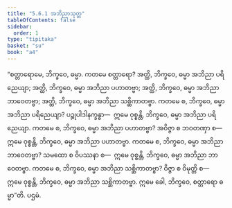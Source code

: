 ```yaml
---
title: "5.6.1 အဘိညာသုတ္တ"
tableOfContents: false
sidebar:
  order: 1
type: "tipitaka"
basket: "su"
book: "a4"
---
```



<DynamicBreadcrumb />

<Division number="254" book="a4">

<Paragraph number="1522" book="a4">
“စတ္တာရောမေ, ဘိက္ခဝေ, ဓမ္မာ. ကတမေ စတ္တာရော? အတ္ထိ, ဘိက္ခဝေ, ဓမ္မာ အဘိညာ ပရိညေယျာ; အတ္ထိ, ဘိက္ခဝေ, ဓမ္မာ အဘိညာ ပဟာတဗ္ဗာ; အတ္ထိ, ဘိက္ခဝေ, ဓမ္မာ အဘိညာ ဘာဝေတဗ္ဗာ; အတ္ထိ, ဘိက္ခဝေ, ဓမ္မာ အဘိညာ သစ္ဆိကာတဗ္ဗာ.
</Paragraph>

<Paragraph number="1523" book="a4">
ကတမေ စ, ဘိက္ခဝေ, ဓမ္မာ အဘိညာ ပရိညေယျာ? ပဉ္စုပါဒါနက္ခန္ဓာ—  ဣမေ ဝုစ္စန္တိ, ဘိက္ခဝေ, ဓမ္မာ အဘိညာ ပရိညေယျာ.
</Paragraph>

<Paragraph number="1524" book="a4">
ကတမေ စ, ဘိက္ခဝေ, ဓမ္မာ အဘိညာ ပဟာတဗ္ဗာ? အဝိဇ္ဇာ စ ဘဝတဏှာ စ—  ဣမေ ဝုစ္စန္တိ, ဘိက္ခဝေ, ဓမ္မာ အဘိညာ ပဟာတဗ္ဗာ.
</Paragraph>

<Paragraph number="1525" book="a4">
ကတမေ စ, ဘိက္ခဝေ, ဓမ္မာ အဘိညာ ဘာဝေတဗ္ဗာ? သမထော စ ဝိပဿနာ စ—  ဣမေ ဝုစ္စန္တိ, ဘိက္ခဝေ, ဓမ္မာ အဘိညာ ဘာဝေတဗ္ဗာ.
</Paragraph>

<Paragraph number="1526" book="a4">
ကတမေ စ, ဘိက္ခဝေ, ဓမ္မာ အဘိညာ သစ္ဆိကာတဗ္ဗာ? ဝိဇ္ဇာ စ ဝိမုတ္တိ စ—  ဣမေ ဝုစ္စန္တိ, ဘိက္ခဝေ, ဓမ္မာ အဘိညာ သစ္ဆိကာတဗ္ဗာ. ဣမေ ခေါ, ဘိက္ခဝေ, စတ္တာရော ဓမ္မာ”တိ.

</Paragraph>
</Division>

<Paragraph number="1527" type="center" book="a4">
ပဌမံ.
</Paragraph>